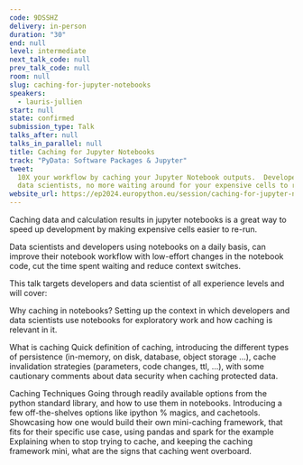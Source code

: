 ```yaml
---
code: 9DSSHZ
delivery: in-person
duration: "30"
end: null
level: intermediate
next_talk_code: null
prev_talk_code: null
room: null
slug: caching-for-jupyter-notebooks
speakers:
  - lauris-jullien
start: null
state: confirmed
submission_type: Talk
talks_after: null
talks_in_parallel: null
title: Caching for Jupyter Notebooks
track: "PyData: Software Packages & Jupyter"
tweet:
  10X your workflow by caching your Jupyter Notebook outputs.  Developers and
  data scientists, no more waiting around for your expensive cells to re-run.
website_url: https://ep2024.europython.eu/session/caching-for-jupyter-notebooks
---
```


Caching data and calculation results in jupyter notebooks is a great way to
speed up development by making expensive cells easier to re-run.

Data scientists and developers using notebooks on a daily basis, can improve
their notebook workflow with low-effort changes in the notebook code, cut the
time spent waiting and reduce context switches.

This talk targets developers and data scientist of all experience levels and
will cover:

Why caching in notebooks? Setting up the context in which developers and data
scientists use notebooks for exploratory work and how caching is relevant in it.

What is caching Quick definition of caching, introducing the different types of
persistence (in-memory, on disk, database, object storage …), cache invalidation
strategies (parameters, code changes, ttl, …), with some cautionary comments
about data security when caching protected data.

Caching Techniques Going through readily available options from the python
standard library, and how to use them in notebooks. Introducing a few
off-the-shelves options like ipython % magics, and cachetools. Showcasing how
one would build their own mini-caching framework, that fits for their specific
use case, using pandas and spark for the example Explaining when to stop trying
to cache, and keeping the caching framework mini, what are the signs that
caching went overboard.

